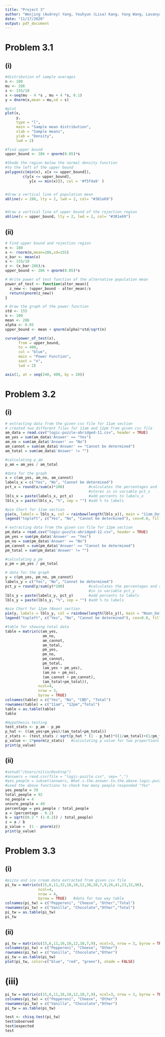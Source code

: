 ```yaml
---
title: "Project 3"
author: "Wenjing (Audrey) Yang, Youhyun (Lisa) Kang, Yang Wang, Lavanya Makdani"
date: "11/17/2020"
output: pdf_document
---
```


# Problem 3.1
## (i)
```r
#distribution of sample averages 
n <- 100
mu <- 286
s <- 155/10
x <-seq(mu - 4 *s , mu + 4 *s, 0.1)
y = dnorm(x,mean = mu,sd = s)

#plot
plot(x,
     y,
     type = "l",
     main = "Sample mean distribution", 
     xlab = "Sample means", 
     ylab = "Density",
     lwd = 2)

#find upper bound
upper_bound <- 286 + qnorm(0.05)*s

#Shade the region below the normal density function 
#to the left of the upper bound
polygon(c(min(x), x[x <= upper_bound]),  
        c(y[x <= upper_bound], 
           y[x == min(x)]), col = '#f5f4a9' )


#draw a vertical line of population mean
abline(v = 286, lty = 2, lwd = 2, col= "#381e69")


#draw a vertical line of upper bound of the rejection region
abline(v = upper_bound, lty = 2, lwd = 2, col= "#381e69")

```

## (ii)
```r
# Find upper bound and rejection region
n <- 100
x <- rnorm(n,mean=286,sd=155)
x_bar <- mean(x)
s <- 155/10
z <- (x_bar-286)/s
upper_bound <- 286 + qnorm(0.05)*s

# Write power of test function of the alternative population mean
power_of_test <- function(alter_mean){
  z_new <- (upper_bound - alter_mean)/s
  return(pnorm(z_new))
}

# Draw the graph of the power function 
std <- 155
n <- 100
mean <- 286
alpha <- 0.05
upper_bound <- mean + qnorm(alpha)*std/sqrt(n)

curve(power_of_test(x),
      from = upper_bound,
      to = 400,
      col = "blue",
      main = "Power Function",
      xaxt = "n",
      lwd = 2)

axis(1, at = seq(240, 400, by = 20))


```

# Problem 3.2
## (i)
```r
# extracting data from the given csv file for 11am section
# created two different files for 11am and 12pm from given csv file
am_data = read.csv("logic-puzzle-abridged-11.csv", header = TRUE)
am_yes = sum(am_data$'Answer' == "Yes")
am_no = sum(am_data$'Answer' == "No")
am_cannot = sum(am_data$'Answer' == "Cannot be determined")
am_total = sum(am_data$'Answer' != "")

#calculating p_am
p_am = am_yes / am_total

#data for the graph
x = c(am_yes, am_no, am_cannot)
labels_x = c("Yes", "No", "Cannot be determined")
pct_x = round(x/sum(x)*100)           #calculates the percentages and 
                                      #stores in in variable pct_x
lbls_x = paste(labels_x, pct_x)       #add percents to labels_x
lbls_x = paste(lbls_x, "%", sep = "") #add % to labels

#pie Chart for 11am section
pie(x, labels = lbls_x, col = rainbow(length(lbls_x)), main = "11am_Data")
legend("topleft", c("Yes", "No", "Cannot be determined"), cex=0.8, fill= rainbow(length(x)))

# extracting data from the given csv file for 12pm section
pm_data = read.csv("logic-puzzle-abridged-12.csv", header = TRUE)
pm_yes = sum(pm_data$'Answer' == "Yes")
pm_no = sum(pm_data$'Answer' == "No")
pm_cannot = sum(pm_data$'Answer' == "Cannot be determined")
pm_total = sum(pm_data$'Answer' != "")

#calculating p_pm
p_pm = pm_yes / pm_total

# data for the graph
y = c(pm_yes, pm_no, pm_cannot)
labels_y = c("Yes", "No", "Cannot be determined")
pct_y = round(y/sum(y)*100)           #calculates the percentages and stores 
                                      #in in variable pct_y
lbls_y = paste(labels_y, pct_y)       #add percents to labels
lbls_y = paste(lbls_y, "%", sep = "") #add % to labels

#pie Chart for 12pm (Noon) section
pie(y, labels = lbls_y, col = rainbow(length(lbls_y)), main = "Noon_Data")
legend("topleft", c("Yes", "No", "Cannot be determined"), cex=0.8, fill= rainbow(length(y)))

#table for showing total data
table = matrix(c(am_yes, 
                 am_no, 
                 am_cannot, 
                 am_total, 
                 pm_yes, 
                 pm_no, 
                 pm_cannot, 
                 pm_total, 
                 (am_yes + pm_yes), 
                 (am_no + pm_no), 
                 (am_cannot + pm_cannot), 
                 (am_total+pm_total)), 
               ncol=4, 
               nrow = 3, 
               byrow = TRUE)
colnames(table) = c("Yes", "No", "CBD", "Total")
rownames(table) = c("11am", "12pm","Total")
table = as.table(table)
table

#Hypothesis testing
test_stats <- p_am - p_pm
p_hat <- ((am_yes+pm_yes)/(am_total+pm_total))
z_stats <- (test_stats / sqrt(p_hat * (1 - p_hat)*((1/am_total)+(1/pm_total))))
p_value <- 2*pnorm(z_stats)   #calculating p value for two proportions
print(p_value)

```


## (ii)
```r
#setwd("/Users/nitin/Desktop")
#answers = read.csv(file = "logic-puzzle.csv", sep= ",")
#yes_people = subset(answers, What.s.the.answer.to.the.above.logic.puzzle. == "Yes")
#used the above functions to check how many people responded "Yes"
yes_people = 39
total_people = 92
no_people = 4
unsure_people = 49
percentage = yes_people / total_people
a = (percentage - 0.2)
b = sqrt((0.2 * (1-0.2)) / total_people)
z = a / b
p_value =  (1 - pnorm(z))
print(p_value)
```
# Problem  3.3
## (i)
```r
#pizza and ice cream data extracted from given csv file
pi_tw = matrix(c(15,6,11,32,16,10,12,38,10,7,9,26,41,23,32,96), 
               ncol=4, 
               nrow = 4, 
               byrow = TRUE)   #data for two way table
colnames(pi_tw) = c("Pepperoni", "Cheese", "Other","Total")
rownames(pi_tw) = c("Vanilla", "Chocolate","Other","Total")
pi_tw = as.table(pi_tw)
pi_tw
```
## (ii)
```r
pi_tw = matrix(c(15,6,11,16,10,12,10,7,9), ncol=3, nrow = 3, byrow = TRUE)
colnames(pi_tw) = c("Pepperoni", "Cheese", "Other")
rownames(pi_tw) = c("Vanilla", "Chocolate","Other")
pi_tw = as.table(pi_tw)
plot(pi_tw, color=c("blue", "red", "green"), shade = FALSE)

```

# (iii)
```r
pi_tw = matrix(c(15,6,11,16,10,12,10,7,9), ncol=3, nrow = 3, byrow = TRUE)
colnames(pi_tw) = c("Pepperoni", "Cheese", "Other")
rownames(pi_tw) = c("Vanilla", "Chocolate","Other")
pi_tw = as.table(pi_tw)

test <- chisq.test(pi_tw)
test$observed
test$expected
test
```
